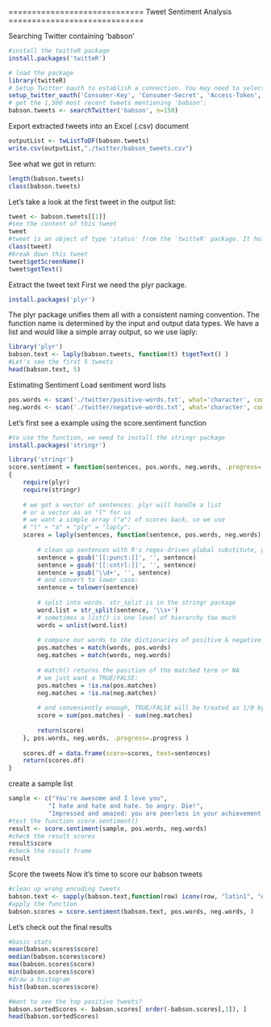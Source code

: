 =============================
Tweet Sentiment Analysis
=============================


Searching Twitter containing 'babson'

```r
#install the twitteR package
install.packages('twitteR')
```

```r
# load the package
library(twitteR)
# Setup Twitter oauth to establish a connection. You may need to select 2 after running the following. Replace the four keys(Secrets) with your own keys(Secrets)
setup_twitter_oauth('Consumer-Key', 'Consumer-Secret', 'Access-Token', 'Access-Token-Secret')
# get the 1,500 most recent tweets mentioning 'babson':
babson.tweets <- searchTwitter('babson', n=150)
```


Export extracted tweets into an Excel (.csv) document
```r
outputList <- twListToDF(babson.tweets)
write.csv(outputList,"./twitter/babson_tweets.csv")

```


See what we got in return:
```r
length(babson.tweets)
class(babson.tweets)
```

Let's take a look at the first tweet in the output list:
```r
tweet <- babson.tweets[[1]]
#see the content of this tweet
tweet
#tweet is an object of type 'status' from the 'twitteR' package. It holds all the information about the tweet returned from Twitter
class(tweet)
#break down this tweet
tweet$getScreenName()
tweet$getText()
```
Extract the tweet text
First we need the plyr package.
```r
install.packages('plyr')
```
The plyr package unifies them all with a consistent naming convention.
The function name is determined by the input and output data types. We have a list and would like a simple array output, so we use laply:
```r
library('plyr')
babson.text <- laply(babson.tweets, function(t) t$getText() )
#Let's see the first 5 tweets
head(babson.text, 5)
```

Estimating Sentiment
Load sentiment word lists
```r
pos.words <- scan('./twitter/positive-words.txt', what='character', comment.char=';')
neg.words <- scan('./twitter/negative-words.txt', what='character', comment.char=';')
```

Let's first see a example using the score.sentiment function
```r
#to use the function, we need to install the stringr package
install.packages('stringr')
```


```r
library('stringr')
score.sentiment = function(sentences, pos.words, neg.words, .progress='none')
{
    require(plyr)
    require(stringr)
     
    # we got a vector of sentences. plyr will handle a list
    # or a vector as an "l" for us
    # we want a simple array ("a") of scores back, so we use
    # "l" + "a" + "ply" = "laply":
    scores = laply(sentences, function(sentence, pos.words, neg.words) {
         
        # clean up sentences with R's regex-driven global substitute, gsub():
        sentence = gsub('[[:punct:]]', '', sentence)
        sentence = gsub('[[:cntrl:]]', '', sentence)
        sentence = gsub('\\d+', '', sentence)
        # and convert to lower case:
        sentence = tolower(sentence)
 
        # split into words. str_split is in the stringr package
        word.list = str_split(sentence, '\\s+')
        # sometimes a list() is one level of hierarchy too much
        words = unlist(word.list)
 
        # compare our words to the dictionaries of positive & negative terms
        pos.matches = match(words, pos.words)
        neg.matches = match(words, neg.words)
     
        # match() returns the position of the matched term or NA
        # we just want a TRUE/FALSE:
        pos.matches = !is.na(pos.matches)
        neg.matches = !is.na(neg.matches)
 
        # and conveniently enough, TRUE/FALSE will be treated as 1/0 by sum():
        score = sum(pos.matches) - sum(neg.matches)
 
        return(score)
    }, pos.words, neg.words, .progress=.progress )
 
    scores.df = data.frame(score=scores, text=sentences)
    return(scores.df)
}
```

create a sample list
```r
sample <- c("You're awesome and I love you",
           "I hate and hate and hate. So angry. Die!",
           "Impressed and amazed: you are peerless in your achievement of unparalleled mediocrity.")
#test the function score.sentiment()
result <- score.sentiment(sample, pos.words, neg.words)
#check the result scores
result$score
#check the result frame
result
```

Score the tweets
Now it's time to score our babson tweets
```r
#clean up wrong encoding tweets
babson.text <- sapply(babson.text,function(row) iconv(row, "latin1", "ASCII", sub=""))
#apply the function
babson.scores = score.sentiment(babson.text, pos.words, neg.words, )
```


Let's check out the final results
```r
#basic stats
mean(babson.scores$score)
median(babson.scores$score)
max(babson.scores$score)
min(babson.scores$score)
#draw a histogram
hist(babson.scores$score)

#Want to see the top positive tweets?
babson.sortedScores <- babson.scores[ order(-babson.scores[,1]), ]
head(babson.sortedScores)

```





